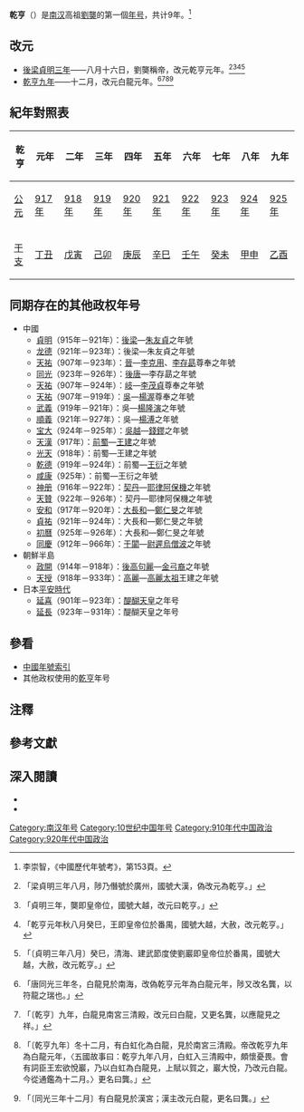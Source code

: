 {{CJK-New-Char|4DAE|ver=A}}
{{Eranamebox|年号=乾亨
|起讫时间= 917年七月－925年十一月
|政权= [[南汉|南汉]]
|帝王= 南汉高祖[[劉龑|劉龑]]
|历时= 9年
|timeline= <timeline>
ImageSize  = width:200 height:50
PlotArea   = width:180 height:30 left:10 bottom:20
TimeAxis   = orientation:horizontal
DateFormat = yyyy
Period     = from:917 till:971
AlignBars  = early
ScaleMajor = increment:20 start:917
Colors =
  id:canvas value:rgb(1,1,0.85)
BackgroundColors = canvas:canvas
PlotData =
  width:15 color:black
  bar:era from:start till:end
  bar:era from:917 till:971 color:black
  bar:era from:917 till:942 color:red
  bar:era from:917 till:925 color:orange
</timeline>
|说明= {{fontcolor|orange|乾亨}}在南漢及{{fontcolor|red|劉龑}}在位時的位置。
}}
'''乾亨'''（{{kj|917年|八月{{notetag|《中國歷代年號考》誤作起於七月。<ref name="李崇智"/>}}|925年|十一月}}）是[[南汉|南汉]]高祖[[劉龑|劉龑]]的第一個[[年号|年号]]，共计9年。<ref name="李崇智">李崇智，《中國歷代年號考》，第153頁。</ref>

==改元==
*[[917年|後梁貞明三年]]——八月十六日，劉龑稱帝，改元乾亨元年。<ref>{{cite wikisource|title=舊五代史僭偽列傳二|last=薛居正|wslink=zh:舊五代史/卷135}}「梁貞明三年八月，陟乃僭號於廣州，國號大漢，偽改元為乾亨。」</ref><ref>{{cite wikisource|title=新五代史南漢世家第五|last=歐陽脩|wslink=zh:新五代史/卷65}}「貞明三年，龑即皇帝位，國號大越，改元曰乾亨。」</ref><ref>{{cite wikisource|title=十國春秋南漢一高祖本紀|last=吳任臣|wslink=zh:十國春秋/卷058}}「乾亨元年秋八月癸巳，王即皇帝位於番禺，國號大越，大赦，改元乾亨。」</ref><ref>{{cite wikisource|title=資治通鑑後梁紀五|last司馬光|wslink=zh:資治通鑒 (胡三省音注)/卷270}}「〔貞明三年八月〕癸巳，清海、建武節度使劉巖即皇帝位於番禺，國號大越，大赦，改元乾亨。」</ref>
*[[925年|乾亨九年]]——十二月，改元白龍元年。<ref>{{cite wikisource|title=舊五代史僭偽列傳二|last=薛居正|wslink=zh:舊五代史/卷135}}「唐同光三年冬，白龍見於南海，改偽乾亨元年為白龍元年，陟又改名龔，以符龍之瑞也。」</ref><ref>{{cite wikisource|title=新五代史南漢世家第五|last=歐陽脩|wslink=zh:新五代史/卷65}}「〔乾亨〕九年，白龍見南宮三清殿，改元曰白龍，又更名龔，以應龍見之祥。」</ref><ref>{{cite wikisource|title=十國春秋南漢一高祖本紀|last=吳任臣|wslink=zh:十國春秋/卷058}}「〔乾亨九年〕冬十二月，有白虹化為白龍，見於南宮三清殿。帝改乾亨九年為白龍元年，〈五國故事曰：乾亨九年八月，白虹入三清殿中，頗懷憂畏。會有詞臣王宏欲悅巖，乃以白虹為白龍見，上賦以賀之，巖大悅，乃改元白龍。今從通鑑為十二月。〉更名曰龔。」</ref><ref>{{cite wikisource|title=資治通鑑唐紀三|last司馬光|wslink=zh:資治通鑒 (胡三省音注)/卷274}}「〔同光三年十二月〕有白龍見於漢宮；漢主改元白龍，更名曰龔。」</ref>

==紀年對照表==
{| class="wikitable"  style="text-align:center;"
!乾亨!!元年!!二年!!三年!!四年!!五年!!六年!!七年!!八年!!九年
|-
![[公元|公元]]
|[[917年|917年]]||[[918年|918年]]||[[919年|919年]]||[[920年|920年]]||[[921年|921年]]||[[922年|922年]]||[[923年|923年]]||[[924年|924年]]||[[925年|925年]]
|-
![[干支|干支]]
|[[丁丑|丁丑]]||[[戊寅|戊寅]]||[[己卯|己卯]]||[[庚辰|庚辰]]||[[辛巳|辛巳]]||[[壬午|壬午]]||[[癸未|癸未]]||[[甲申|甲申]]||[[乙酉|乙酉]]
|}

==同期存在的其他政权年号==
*中國
**[[贞明_(后梁)|貞明]]（915年－921年）：[[後梁|後梁]]—[[梁末帝|朱友貞]]之年號
**[[龙德|龙德]]（921年－923年）：後梁—朱友貞之年號
**[[天祐_(唐朝)|天祐]]（907年－923年）：[[晉_(五代十國)|晉]]—[[李克用|李克用]]、[[唐庄宗|李存勗]]尊奉之年號
**[[同光|同光]]（923年－926年）：[[後唐|後唐]]—李存勗之年號
**[[天祐_(唐朝)|天祐]]（907年－924年）：[[岐|岐]]—[[李茂貞|李茂貞]]尊奉之年號
**[[天祐_(唐朝)|天祐]]（907年－919年）：[[杨吴|吳]]—[[楊渥|楊渥]]尊奉之年號
**[[武义_(南吴)|武義]]（919年－921年）：吳—[[楊隆演|楊隆演]]之年號
**[[顺义_(南吴)|順義]]（921年－927年）：吳—[[楊溥_(十國)|楊溥]]之年號
**[[宝大|宝大]]（924年－925年）：[[吴越国|吳越]]—[[錢鏐|錢鏐]]之年號
**[[天汉_(前蜀)|天漢]]（917年）：[[前蜀|前蜀]]—[[王建_(前蜀)|王建]]之年號
**[[光天_(前蜀)|光天]]（918年）：前蜀—王建之年號
**[[乾德_(前蜀)|乾德]]（919年－924年）：前蜀—[[王衍_(前蜀)|王衍]]之年號
**[[咸康_(前蜀)|咸康]]（925年）：前蜀—王衍之年號
**[[神册|神册]]（916年－922年）：[[遼朝|契丹]]—[[耶律阿保機|耶律阿保機]]之年號
**[[天赞|天贊]]（922年－926年）：契丹—耶律阿保機之年號
**[[安和_(大長和)|安和]]（917年－920年）：[[大長和|大長和]]—[[鄭仁旻|鄭仁旻]]之年號
**[[貞祐_(大長和)|貞祐]]（921年－924年）：大長和—鄭仁旻之年號
**[[初曆|初曆]]（925年－926年）：大長和—鄭仁旻之年號
**[[同慶_(于闐)|同慶]]（912年－966年）：[[于闐|于闐]]—[[尉遲烏僧波|尉遲烏僧波]]之年號
*朝鮮半島
**[[政開|政開]]（914年－918年）：[[後高句麗|後高句麗]]—[[金弓裔|金弓裔]]之年號
**[[天授_(高麗)|天授]]（918年－933年）：[[高麗|高麗]]—[[高麗太祖|高麗太祖]]王建之年號
*日本[[平安時代|平安時代]]
**[[延喜|延喜]]（901年－923年）：[[醍醐天皇|醍醐天皇]]之年号
**[[延長_(日本)|延長]]（923年－931年）：醍醐天皇之年号

==參看==
*[[中国年号列表#南漢|中國年號索引]]
*其他政权使用的[[乾亨|乾亨]]年号

==注釋==
{{NoteFoot}}

==參考文獻==
{{Reflist|2}}

==深入閱讀==
<div>
*{{Cite book|author=李崇智|title=中國歷代年號考|format=|url=|date=2004年12月|publisher=中華書局|location=北京|id=ISBN 7101025129}}
*{{Cite book|author=鄧洪波|title=東亞歷史年表|format=pdf|url=http://www.eastasia.ntu.edu.tw/chinese/05_a04.htm|date=2005年3月|publisher=國立臺灣大學東亞經典與文化研究計劃|location=臺北|id=ISBN 9789860005189|access-date=2022-01-03|archive-date=2007-08-25|archive-url=https://web.archive.org/web/20070825002742/http://www.eastasia.ntu.edu.tw/chinese/05_a04.htm|dead-url=yes}}
</div>

{{年号|--|[[中国年号列表|南汉年号]]<br>917年－925年|[[白龙_(南汉)|白龍]]}}
{{五代十國年號}}

[[Category:南汉年号|Category:南汉年号]]
[[Category:10世纪中国年号|Category:10世纪中国年号]]
[[Category:910年代中国政治|Category:910年代中国政治]]
[[Category:920年代中国政治|Category:920年代中国政治]]